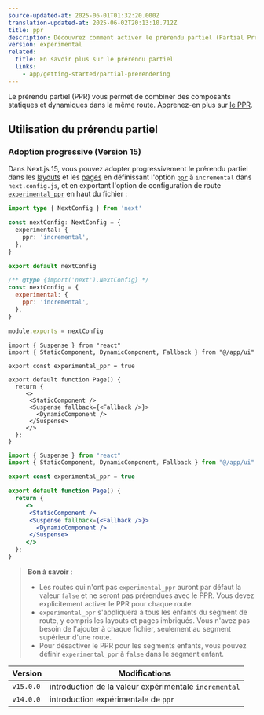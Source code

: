 ```yaml
---
source-updated-at: 2025-06-01T01:32:20.000Z
translation-updated-at: 2025-06-02T20:13:10.712Z
title: ppr
description: Découvrez comment activer le prérendu partiel (Partial Prerendering) dans Next.js.
version: experimental
related:
  title: En savoir plus sur le prérendu partiel
  links:
    - app/getting-started/partial-prerendering
---
```


Le prérendu partiel (PPR) vous permet de combiner des composants statiques et dynamiques dans la même route. Apprenez-en plus sur [le PPR](/docs/app/getting-started/partial-prerendering).

## Utilisation du prérendu partiel

### Adoption progressive (Version 15)

Dans Next.js 15, vous pouvez adopter progressivement le prérendu partiel dans les [layouts](/docs/app/api-reference/file-conventions/layout) et les [pages](/docs/app/api-reference/file-conventions/page) en définissant l'option [`ppr`](/docs/app/api-reference/config/next-config-js/ppr) à `incremental` dans `next.config.js`, et en exportant l'option de configuration de route [`experimental_ppr`](/docs/app/api-reference/file-conventions/route-segment-config) en haut du fichier :

```ts filename="next.config.ts" switcher
import type { NextConfig } from 'next'

const nextConfig: NextConfig = {
  experimental: {
    ppr: 'incremental',
  },
}

export default nextConfig
```

```js filename="next.config.js" switcher
/** @type {import('next').NextConfig} */
const nextConfig = {
  experimental: {
    ppr: 'incremental',
  },
}

module.exports = nextConfig
```

```tsx filename="app/page.tsx" switcher
import { Suspense } from "react"
import { StaticComponent, DynamicComponent, Fallback } from "@/app/ui"

export const experimental_ppr = true

export default function Page() {
  return {
     <>
      <StaticComponent />
      <Suspense fallback={<Fallback />}>
        <DynamicComponent />
      </Suspense>
     </>
  };
}
```

```jsx filename="app/page.js" switcher
import { Suspense } from "react"
import { StaticComponent, DynamicComponent, Fallback } from "@/app/ui"

export const experimental_ppr = true

export default function Page() {
  return {
     <>
      <StaticComponent />
      <Suspense fallback={<Fallback />}>
        <DynamicComponent />
      </Suspense>
     </>
  };
}
```

> **Bon à savoir** :
>
> - Les routes qui n'ont pas `experimental_ppr` auront par défaut la valeur `false` et ne seront pas prérendues avec le PPR. Vous devez explicitement activer le PPR pour chaque route.
> - `experimental_ppr` s'appliquera à tous les enfants du segment de route, y compris les layouts et pages imbriqués. Vous n'avez pas besoin de l'ajouter à chaque fichier, seulement au segment supérieur d'une route.
> - Pour désactiver le PPR pour les segments enfants, vous pouvez définir `experimental_ppr` à `false` dans le segment enfant.

| Version   | Modifications                                |
| --------- | ------------------------------------------- |
| `v15.0.0` | introduction de la valeur expérimentale `incremental` |
| `v14.0.0` | introduction expérimentale de `ppr`         |